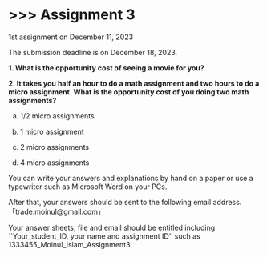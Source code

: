# \>\>\> Assignment 3 {.unnumbered}

1st assignment on December 11, 2023

The submission deadline is on December 18, 2023.

**1. What is the opportunity cost of seeing a movie for you?**

**2. It takes you half an hour to do a math assignment and two hours to do a micro assignment. What is the opportunity cost of you doing two math assignments?** 

a. 1/2 micro assignments

b. 1 micro assignment

c. 2 micro assignments

d. 4 micro assignments

You can write your answers and explanations by hand on a paper or use a typewriter such as Microsoft Word on your PCs.

After that, your answers should be sent to the following email address.「trade.moinul\@gmail.com」

Your answer sheets, file and email should be entitled including \`\`Your_student_ID, your name and assignment ID'' such as 1333455_Moinul_Islam_Assignment3.
